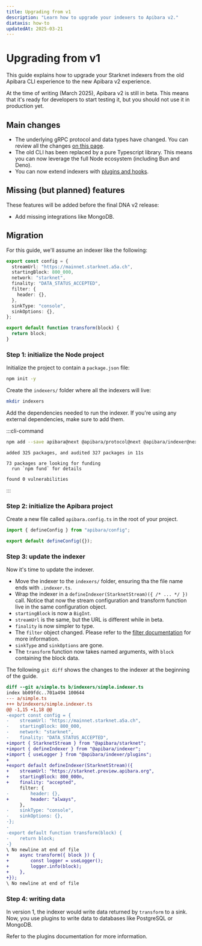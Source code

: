 ```yaml
---
title: Upgrading from v1
description: "Learn how to upgrade your indexers to Apibara v2."
diataxis: how-to
updatedAt: 2025-03-21
---
```


# Upgrading from v1

This guide explains how to upgrade your Starknet indexers from the old Apibara
CLI experience to the new Apibara v2 experience.

At the time of writing (March 2025), Apibara v2 is still in beta. This means
that it's ready for developers to start testing it, but you should not use it in
production yet.

## Main changes

- The underlying gRPC protocol and data types have changed. You can review all
  the changes [on this page](/docs/networks/starknet/upgrade-from-v1).
- The old CLI has been replaced by a pure Typescript library. This means you
  can now leverage the full Node ecosystem (including Bun and Deno).
- You can now extend indexers with [plugins and hooks](/docs/getting-started/plugins).

## Missing (but planned) features

These features will be added before the final DNA v2 release:

- Add missing integrations like MongoDB.

## Migration

For this guide, we'll assume an indexer like the following:

```ts [indexer.ts]
export const config = {
  streamUrl: "https://mainnet.starknet.a5a.ch",
  startingBlock: 800_000,
  network: "starknet",
  finality: "DATA_STATUS_ACCEPTED",
  filter: {
    header: {},
  },
  sinkType: "console",
  sinkOptions: {},
};

export default function transform(block) {
  return block;
}
```

### Step 1: initialize the Node project

Initialize the project to contain a `package.json` file:

```bash [Terminal]
npm init -y
```

Create the `indexers/` folder where all the indexers will live:

```bash [Terminal]
mkdir indexers
```

Add the dependencies needed to run the indexer. If you're using any external
dependencies, make sure to add them.

:::cli-command

```bash [Terminal]
npm add --save apibara@next @apibara/protocol@next @apibara/indexer@next @apibara/starknet@next
```

```
added 325 packages, and audited 327 packages in 11s

73 packages are looking for funding
  run `npm fund` for details

found 0 vulnerabilities
```

:::

### Step 2: initialize the Apibara project

Create a new file called `apibara.config.ts` in the root of your project.

```ts [apibara.config.ts]
import { defineConfig } from "apibara/config";

export default defineConfig({});
```

### Step 3: update the indexer

Now it's time to update the indexer.

- Move the indexer to the `indexers/` folder, ensuring tha the file name ends
  with `.indexer.ts`.
- Wrap the indexer in a `defineIndexer(StarknetStream)({ /* ... */ })` call.
  Notice that now the stream configuration and transform function live in the same
  configuration object.
- `startingBlock` is now a `BigInt`.
- `streamUrl` is the same, but the URL is different while in beta.
- `finality` is now simpler to type.
- The `filter` object changed. Please refer to the [filter documentation](/docs/networks/starknet/filter) for more information.
- `sinkType` and `sinkOptions` are gone.
- The `transform` function now takes named arguments, with `block` containing the block data.

The following `git diff` shows the changes to the indexer at the beginning of the guide.

```diff
diff --git a/simple.ts b/indexers/simple.indexer.ts
index bb09fdc..701a494 100644
--- a/simple.ts
+++ b/indexers/simple.indexer.ts
@@ -1,15 +1,18 @@
-export const config = {
-    streamUrl: "https://mainnet.starknet.a5a.ch",
-    startingBlock: 800_000,
-    network: "starknet",
-    finality: "DATA_STATUS_ACCEPTED",
+import { StarknetStream } from "@apibara/starknet";
+import { defineIndexer } from "@apibara/indexer";
+import { useLogger } from "@apibara/indexer/plugins";
+
+export default defineIndexer(StarknetStream)({
+    streamUrl: "https://starknet.preview.apibara.org",
+    startingBlock: 800_000n,
+    finality: "accepted",
     filter: {
-        header: {},
+        header: "always",
     },
-    sinkType: "console",
-    sinkOptions: {},
-};
-
-export default function transform(block) {
-    return block;
-}
\ No newline at end of file
+    async transform({ block }) {
+        const logger = useLogger();
+        logger.info(block);
+    },
+});
\ No newline at end of file
```

### Step 4: writing data

In version 1, the indexer would write data returned by `transform` to a sink.
Now, you use plugins to write data to databases like PostgreSQL or MongoDB.

Refer to the plugins documentation for more information.
